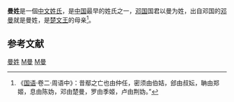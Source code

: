 '''曼姓'''是一個[[中文|中文]][[姓氏|姓氏]]，是[[中国|中国]]最早的姓氏之一，[[邓国|邓国]]国君以曼为姓，出自邓国的[[邓曼|邓曼]]就是曼姓，是[[楚文王|楚文王]]的母亲<ref>《[[国语_(书)|国语]]·卷二·周语中》：昔鄢之亡也由仲任，密须由伯姞，郐由叔妘，聃由郑姬，息由陈妫，邓由楚曼，罗由季姬，卢由荆妫。”</ref>。

==参考文献==
{{Reflist}}
{{Surname-stub}}

[[Category:曼姓|]]
[[Category:漢姓|M曼]]
[[Category:中國上古姓氏|M曼]]